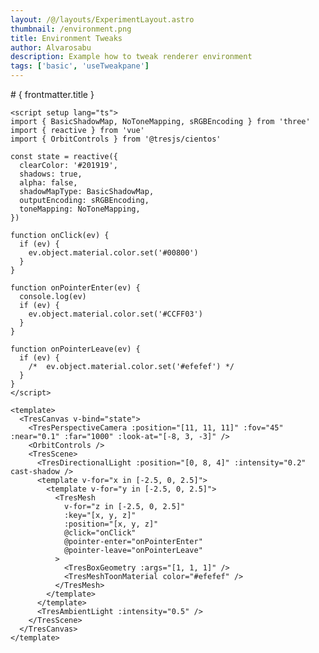 ```yaml
---
layout: /@/layouts/ExperimentLayout.astro
thumbnail: /environment.png
title: Environment Tweaks
author: Alvarosabu
description: Example how to tweak renderer environment
tags: ['basic', 'useTweakpane']
---
```



<EnvironmentTweaks client:only />

<TheInfo >
# { frontmatter.title }

```vue
<script setup lang="ts">
import { BasicShadowMap, NoToneMapping, sRGBEncoding } from 'three'
import { reactive } from 'vue'
import { OrbitControls } from '@tresjs/cientos'

const state = reactive({
  clearColor: '#201919',
  shadows: true,
  alpha: false,
  shadowMapType: BasicShadowMap,
  outputEncoding: sRGBEncoding,
  toneMapping: NoToneMapping,
})

function onClick(ev) {
  if (ev) {
    ev.object.material.color.set('#00800')
  }
}

function onPointerEnter(ev) {
  console.log(ev)
  if (ev) {
    ev.object.material.color.set('#CCFF03')
  }
}

function onPointerLeave(ev) {
  if (ev) {
    /*  ev.object.material.color.set('#efefef') */
  }
}
</script>

<template>
  <TresCanvas v-bind="state">
    <TresPerspectiveCamera :position="[11, 11, 11]" :fov="45" :near="0.1" :far="1000" :look-at="[-8, 3, -3]" />
    <OrbitControls />
    <TresScene>
      <TresDirectionalLight :position="[0, 8, 4]" :intensity="0.2" cast-shadow />
      <template v-for="x in [-2.5, 0, 2.5]">
        <template v-for="y in [-2.5, 0, 2.5]">
          <TresMesh
            v-for="z in [-2.5, 0, 2.5]"
            :key="[x, y, z]"
            :position="[x, y, z]"
            @click="onClick"
            @pointer-enter="onPointerEnter"
            @pointer-leave="onPointerLeave"
          >
            <TresBoxGeometry :args="[1, 1, 1]" />
            <TresMeshToonMaterial color="#efefef" />
          </TresMesh>
        </template>
      </template>
      <TresAmbientLight :intensity="0.5" />
    </TresScene>
  </TresCanvas>
</template>
```

</TheInfo>
